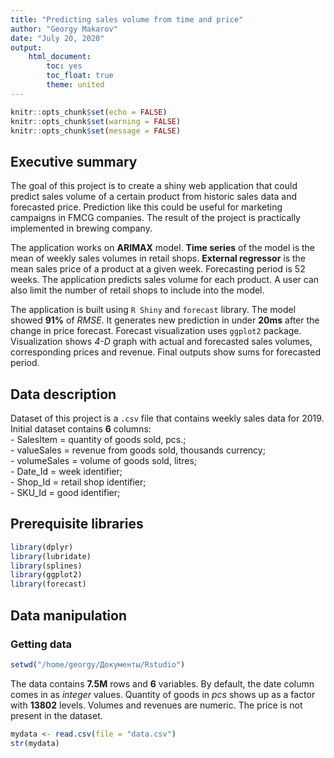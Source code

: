 ```yaml
---
title: "Predicting sales volume from time and price"
author: "Georgy Makarov"
date: "July 20, 2020"
output: 
    html_document:
        toc: yes
        toc_float: true
        theme: united
---
```


```r
knitr::opts_chunk$set(echo = FALSE)
knitr::opts_chunk$set(warning = FALSE)
knitr::opts_chunk$set(message = FALSE)
```

## Executive summary

The goal of this project is to create a shiny web application that could predict
sales volume of a certain product from historic sales data and forecasted price.
Prediction like this could be useful for marketing campaigns in FMCG companies.
The result of the project is practically implemented in brewing company.

The application works on **ARIMAX** model. **Time series** of the model is the 
mean of weekly sales volumes in retail shops. **External regressor** is the mean 
sales price of a product at a given week. Forecasting period is 52 weeks. The 
application predicts sales volume for each product. A user can also limit the 
number of retail shops to include into the model.

The application is built using `R Shiny` and `forecast` library. The model 
showed **91%** of *RMSE*. It generates new prediction in under **20ms** after
the change in price forecast. Forecast visualization uses `ggplot2` package. 
Visualization shows *4-D* graph with actual and forecasted sales volumes, 
corresponding prices and revenue. Final outputs show sums for forecasted period.

## Data description

Dataset of this project is a `.csv` file that contains weekly sales data for
2019. Initial dataset contains **6** columns:  
- SalesItem = quantity of goods sold, pcs.;  
- valueSales = revenue from goods sold, thousands currency;  
- volumeSales = volume of goods sold, litres;  
- Date_Id = week identifier;  
- Shop_Id = retail shop identifier;  
- SKU_Id = good identifier;

## Prerequisite libraries

```r
library(dplyr)
library(lubridate)
library(splines)
library(ggplot2)
library(forecast)
```

## Data manipulation

### Getting data

```r
setwd("/home/georgy/Документы/Rstudio")
```

The data contains **7.5M** rows and **6** variables. By default, the date column
comes in as *integer* values. Quantity of goods in *pcs* shows up as a factor
with **13802** levels. Volumes and revenues are numeric. The price is not
present in the dataset.

```r
mydata <- read.csv(file = "data.csv")
str(mydata)
```










